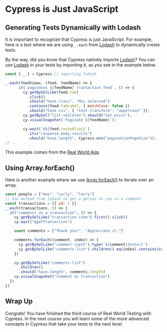 # Cypress is Just JavaScript

## Generating Tests Dynamically with Lodash

It is important to recognize that Cypress is just JavaScript. For example, here is a test where we are using `_.each` from [Lodash](https://lodash.com/) to dynamically create tests.

By the way, did you know that Cypress natively imports [Lodash](https://lodash.com/)? You can use [Lodash](https://lodash.com/) in your tests by importing it, as you see in the example below.

```js
const { _ } = Cypress // importing lodash

_.each(feedViews, (feed, feedName) => {
      it(`paginates ${feedName} transaction feed`, () => {
        cy.getBySelLike(feed.tab)
          .click()
          .should("have.class", "Mui-selected")
          .contains(feed.tabLabel, { matchCase: false })
          .should("have.css", { "text-transform": "uppercase" });
        cy.getBySel("list-skeleton").should("not.exist");
        cy.visualSnapshot(`Paginate ${feedName}`);

        cy.wait(`@${feed.routeAlias}`)
          .its("response.body.results")
          .should("have.length", Cypress.env("paginationPageSize"));
// ...
```

This example comes from the [Real World App](https://github.com/cypress-io/cypress-realworld-app).

## Using Array.forEach()

Here is another example where we use [Array.forEach()](https://developer.mozilla.org/en-US/docs/Web/JavaScript/Reference/Global_Objects/Array/forEach) to iterate over an array.

```js
const people = ["moe", "curly", "larry"]
// Use method from lodash to get a person to use in a comment
const transactions = [{ id: 1 }]
_.each(transactions, () => {
  it("comments on a transaction", () => {
    cy.getBySelLike("transaction-item").first().click()
    cy.wait("@getTransaction")

    const comments = ["Thank you!", "Appreciate it."]

    comments.forEach((comment, index) => {
      cy.getBySelLike("comment-input").type(`${comment}{enter}`)
      cy.getBySelLike("comments-list").children().eq(index).contains(comment)
    })

    cy.getBySelLike("comments-list")
      .children()
      .should("have.length", comments.length)
    cy.visualSnapshot("Comment on Transaction")
  })
})
```

## Wrap Up

Congrats! You have finished the third course of Real World Testing with Cypress. In the next course you will learn some of the more advanced concepts in Cypress that take your tests to the next level.
